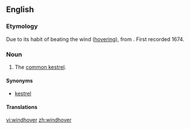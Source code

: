 ==English==

===Etymology===
Due to its habit of beating the wind ([[hover]]ing), from {{term|windfucker}}. First recorded 1674.

===Noun===
{{en-noun}}

#{{UK}} The [[common kestrel]].

====Synonyms====
* {{italbrac-colon|common kestrel}} [[kestrel]]

====Translations====
{{trans-see|common kestrel}}

[[vi:windhover]]
[[zh:windhover]]